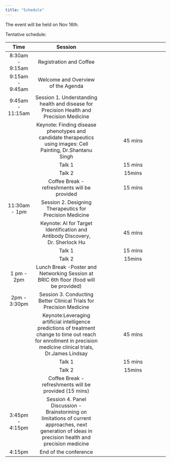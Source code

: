 ```yaml
---
title: "Schedule"
---
```


The event will be held on Nov 16th.

Tentative schedule:

|   Time  |                Session            |                             |
|:---:|:-----------------------------------:|:--------------------------------------:|
|  8:30am - 9:15am | Registration and Coffee |               |
|  9:15am - 9:45am  | Welcome and Overview of the Agenda   |                   |
|  9:45am - 11:15am  | Session 1. Understanding health and disease for Precision Health and Precision Medicine           |                     |
|    | Keynote: Finding disease phenotypes and candidate therapeutics using images: Cell Painting, Dr.Shantanu Singh         | 45 mins |
|    | Talk 1              | 15 mins                |
|    | Talk 2      | 15mins                 |
|    | Coffee Break - refreshments will be provided | 15 mins |
|  11:30am - 1pm  | Session 2. Designing Therapeutics for Precision Medicine| | 
|    | Keynote: AI for Target Identification and Antibody Discovery, Dr. Sherlock Hu| 45 mins |
|    | Talk 1              | 15 mins                |
|    | Talk 2      | 15mins                 |
| 1 pm - 2pm  | Lunch Break -Poster and Networking Session at BRIC 6th floor (food will be provided)| |
| 2pm - 3:30pm   | Session 3. Conducting Better Clinical Trials for Precision Medicine| |
|    | Keynote:Leveraging artificial intelligence predictions of treatment change to time out reach for enrollment in precision medicine clinical trials, Dr.James Lindsay| 45 mins |
|    | Talk 1              | 15 mins                |
|    | Talk 2      | 15mins                 |
|    | Coffee Break - refreshments will be provided (15 mins)| |
| 3:45pm - 4:15pm| Session 4. Panel Discussion - Brainstorming on limitations of current approaches, next generation of ideas in precision health and precision medicine| |
| 4:15pm| End of the conference| |
